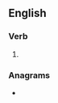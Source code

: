 ==English==

===Verb===
{{head|en|verb form}}

# {{en-archaic second-person singular of|desire}}

===Anagrams===
* {{anagrams|en|a=deeirsst|desister|diesters|editress|reedists|resisted|sistered}}